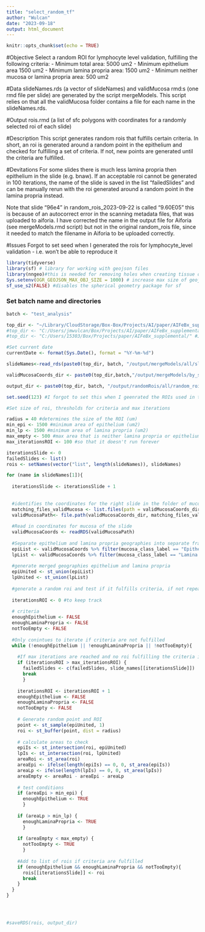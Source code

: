 ```yaml
---
title: "select_random_tf"
author: "Wulcan"
date: "2023-09-18"
output: html_document
---
```


```r
knitr::opts_chunk$set(echo = TRUE)
```

#Objective
Select a random ROI for lymphocyte level validation, fulfilling the following criteria: 
- Minimum total area: 5000 um2 
- Minimum epithelium area 1500 um2 
- Minimum lamina propria area: 1500 um2
- Minimum neither mucosa or lamina propria area: 500 um2 

#Data
slideNames.rds (a vector of slideNames) and validMucosa rmd:s (one rmd file per slide) are generated by the script mergeModels. This script relies on that all the validMucosa folder contains a file for each name in the slideNames.rds.

#Output
rois.rmd (a list of sfc polygons with coordinates for a randomly selected roi of each slide)

#Description
This script generates random rois that fulfills certain criteria. In short, an roi is generated around a random point in the epithelium and checked for fulfilling a set of criteria. If not, new points are generated until the criteria are fulfilled.

#Devitations
For some slides there is much less lamina propria then epithelium in the slide (e.g. bnaw). If an acceptable roi cannot be generated in 100 iterations, the name of the slide is saved in the list "failedSlides" and can be manually rerun with the roi generated around a random point in the lamina propria instead. 

Note that slide "96e4" in random_rois_2023-09-22 is called "9.60E05" this is because of an autocorrect error in the scanning metadata files, that was uploaded to aiforia. I have corrected the name in the output file for Aiforia (see mergeModels.rmd script) but not in the original random_rois file, since it needed to match the filename in Aiforia to be uploaded correctly.  

#Issues 
Forgot to set seed when I generated the rois for lymphocyte_level validation - i.e. won't be able to reproduce it


```r
library(tidyverse)
library(sf) # library for working with geojson files
library(nngeo)#this is needed for removing holes when creating tissue outline
Sys.setenv(OGR_GEOJSON_MAX_OBJ_SIZE = 1000) # increase max size of geojson files
sf_use_s2(FALSE) #disables the spherical geometry package for sf
```

### Set batch name and directories
```r
batch <- "test_analysis"

top_dir <- "~/Library/CloudStorage/Box-Box/Projects/AI/paper/AIFeBx_supplemental/" #jmwMacBook
#top_dir <- "C:/Users/jmwulcan/Box/Projects/AI/paper/AIFeBx_supplemental/" #jmwDell
#top_dir <- "C:/Users/15303/Box/Projects/paper/AIFeBx_supplemental/" #JMW lenovo

#Set current date
currentDate <- format(Sys.Date(), format = "%Y-%m-%d")

slideNames<-read_rds(paste0(top_dir, batch, "/output/mergeModels/all/slideNames.rds")) #modify directory

validMucosaCoords_dir <- paste0(top_dir,batch,"/output/mergeModels/by_slide/validMucosa/coordinates/")

output_dir <- paste0(top_dir, batch, "/output/randomRois/all/random_rois_", currentDate, ".rmd") #added date to this (not in original script) to not accidently overwrite original random_rois file as it cannot be recreated (see deviations)

```


```r
set.seed(123) #I forgot to set this when I geenrated the ROIs used in the project, which is why this is not reproducible (see deviations above)

#Set size of roi, thresholds for criteria and max iterations

radius = 40 #determines the size of the ROI (um)
min_epi <- 1500 #minimum area of epithelium (um2)
min_lp <- 1500 #minimum area of lamina propria (um2)
max_empty <- 500 #max area that is neither lamina propria or epithelium (um2)
max_iterationsROI <- 100 #so that it doesn't run forever

iterationsSlide <- 0
failedSlides <- list()
rois <- setNames(vector("list", length(slideNames)), slideNames)

for (name in slideNames[1]){
  
  iterationsSlide <- iterationsSlide + 1
  
  
  #identifies the coordinates for the right slide in the folder of mucosa coordinates
  matching_files_validMucosa <- list.files(path = validMucosaCoords_dir, pattern = paste0("^", name))
  validMucosaPath<- file.path(validMucosaCoords_dir, matching_files_validMucosa[1])
  
  #Read in coordinates for mucosa of the slide
  validMucosaCoords <- readRDS(validMucosaPath)
  
  #Separate epithelium and lamina propria geographies into separate frames
  epiList <- validMucosaCoords %>% filter(mucosa_class_label == "Epithelium")
  lpList <- validMucosaCoords %>% filter(mucosa_class_label == "Lamina propria")
  
  #generate merged geographies epithelium and lamina propria
  epiUnited <- st_union(epiList)
  lpUnited <- st_union(lpList)
  
  #generate a random roi and test if it fulfills criteria, if not repeat
  
  iterationsROI <- 0 #to keep track
  
  # criteria
  enoughEpithelium <- FALSE
  enoughLaminaPropria <- FALSE
  notTooEmpty <- FALSE
  
  #Only conintues to iterate if criteria are not fulfilled
  while (!enoughEpithelium || !enoughLaminaPropria || !notTooEmpty){
    
    #If max iterations are reached and no roi fulfilling the criteria is identified, add it to a list of failed slides
    if (iterationsROI > max_iterationsROI) {
      failedSlides <- c(failedSlides, slide_names[[iterationsSlide]])
      break
      }
    
    iterationsROI <- iterationsROI + 1
    enoughEpithelium <- FALSE
    enoughLaminaPropria <- FALSE
    notTooEmpty <- FALSE
    
    # Generate random point and ROI 
    point <- st_sample(epiUnited, 1)
    roi <- st_buffer(point, dist = radius)
    
    # calculate areas to check
    epiIs <- st_intersection(roi, epiUnited)
    lpIs <- st_intersection(roi, lpUnited)
    areaRoi <- st_area(roi)
    areaEpi <- ifelse(length(epiIs) == 0, 0, st_area(epiIs))
    areaLp <- ifelse(length(lpIs) == 0, 0, st_area(lpIs))
    areaEmpty <- areaRoi - areaEpi - areaLp
    
    # test conditions
    if (areaEpi > min_epi) {
      enoughEpithelium <- TRUE
      }
    
    if (areaLp > min_lp) {
      enoughLaminaPropria <- TRUE
      }
    
    if (areaEmpty < max_empty) {
      notTooEmpty <- TRUE
      }
    
    #Add to list of rois if criteria are fulfilled
    if (enoughEpithelium && enoughLaminaPropria && notTooEmpty){
      rois[[iterationsSlide]] <- roi
      break
    }
  }
}


      
```
      
```r
#saveRDS(rois, output_dir)
```
















  


